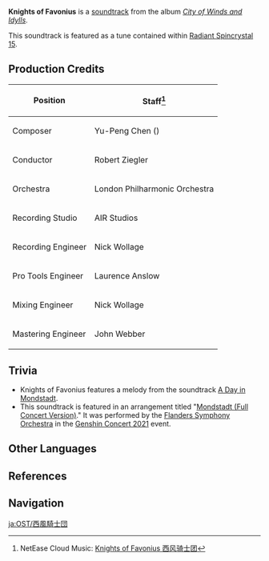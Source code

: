 {{About|the soundtrack|the faction|Knights of Favonius}}
{{Soundtrack Infobox
|title          = Knights of Favonius
|image          = City of Winds and Idylls.png
|album          = City of Winds and Idylls
|disc           = 1
|number         = 10
|featured       =
|featured2      =
|featured3      =
|featured_disc  =
|featured_disc2 =
|featured_disc3 =
|youtube_id     = AALrH26HAmw
|youtube_time   = 739
|spotify_id     = 6C1RWo8IahwlaSEAhhWf18
|played_in      = Interior
|during         = [[Knights of Favonius Headquarters]]
|domain         =
|previous       = Windborne Hymn
|next           = Angel's Share (Soundtrack)
}}
{{Description|Amidst the breeze that blows over Mondstadt, the whispers of dandelions are heard.|[https://hoyolab.com/article/9078416 Melody of Dreamlike Wanderings]}}
'''Knights of Favonius''' is a [[soundtrack]] from the album ''[[City of Winds and Idylls]]''.

This soundtrack is featured as a tune contained within [[Radiant Spincrystal 15]].

==Production Credits==
{| class="wikitable" style="text-align:left; height:0.5em"
! Position
! Staff<ref>NetEase Cloud Music: [https://music.163.com/#/song?id=1481392255 Knights of Favonius 西风骑士团]</ref>
|-
! Composer
| Yu-Peng Chen ({{zh|陈致逸}})
|-
! Conductor
| Robert Ziegler
|-
! Orchestra
| London Philharmonic Orchestra
|-
! Recording Studio
| AIR Studios
|-
! Recording Engineer
| Nick Wollage
|-
! Pro Tools Engineer
| Laurence Anslow
|-
! Mixing Engineer
| Nick Wollage
|-
! Mastering Engineer
| John Webber
|}

==Trivia==
* Knights of Favonius features a melody from the soundtrack [[A Day in Mondstadt]].
* This soundtrack is featured in an arrangement titled "[[Mondstadt (Soundtrack)|Mondstadt (Full Concert Version)]]." It was performed by the [https://www.symfonieorkest.be/en/pQbzua/orkest/about-the-orchestra Flanders Symphony Orchestra] in the [[Genshin Concert|Genshin Concert 2021]] event.

==Other Languages==
{{Other Languages
|en      = Knights of Favonius
|zhs     = 西风骑士团
|zhs_rm  = Xīfēng Qíshìtuán
|zht     = 西風騎士團
|zht_rm  = Xīfēng Qíshìtuán
|zh_tl   = West Wind Knights
|ja      = 西風騎士団
|ja_rm   = Sepyurosu Kishidan{{Assumed}}
|ja_tl   = Chivalric Order of the West Wind
|ko      = Knights of Favonius<ref name="RS">{{Ref/Item|Radiant Spincrystal 15|note=Korean, Spanish, French, Russian, Thai, Vietnamese, German, Indonesian, Portuguese}}</ref>
|es      = Knights of Favonius<ref name="RS" />
|fr      = Knights of Favonius<ref name="RS" />
|ru      = Knights of Favonius<ref name="RS" />
|th      = Knights of Favonius<ref name="RS" />
|vi      = Đội Kỵ Sĩ Tây Phong<ref name="RS" />
|vi_tl   = West Wind Knights
|de      = Knights of Favonius<ref name="RS" />
|id      = Knights of Favonius<ref name="RS" />
|pt      = Knights of Favonius<ref name="RS" />
|tr      = 
|tr_tl   = 
|it      = 
|it_tl   = 
}}

==References==
{{Reflist}}

==Navigation==
{{Soundtrack Navbox|City of Winds and Idylls}}

[[ja:OST/西風騎士団]]